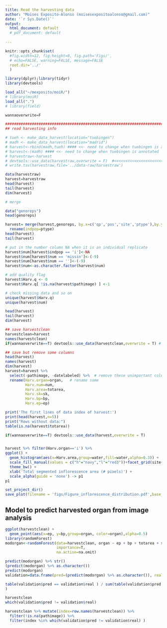 ```yaml
---
title: Read the harvesting data
author: "Moises Exposito-Alonso (moisesexpositoalonso@gmail.com)"
date: '`r Sys.Date()`'
output:
  html_document: default
  # pdf_document: default
  
---
```


<!-- Define global options for knitr -->
```r
knitr::opts_chunk$set(
  #fig.width=12, fig.height=8, fig.path='Figs/',
  # echo=FALSE, warning=FALSE, message=FALSE
  root.dir='../'
  )
```

```r
library(dplyr);library(tidyr)
library(devtools)

load_all("~/mexposito/moiR/")
# library(moiR)
load_all(".")
# library(field)

wannaoverwrite=F
```


```r
####################################################################################
## read harvesting info

# tueh <- make_data_harvest(location="tuebingen")
# madh <- make_data_harvest(location="madrid")
# harvest<-rbind(madh,tueh) #### <<- need to change when tuebingen is annotated
# harvest<-(madh) #### <<- need to change when tuebingen is annotated
# harvestraw<-harvest
# devtools::use_data(harvestraw,overwrite = F)  #<<<<<<<<<<<<<<<<<<<<<<<<<<<<<<<<<<<<<<<< UPDATE THIS WHEN ALL IMAGES ARE LABELED!
# write.tsv(harvestraw,file='../data-raw/harvestraw') 

data(harvestraw)
harvest=harvestraw
head(harvest)
tail(harvest)
dim(harvest)

# merge

data("genoreps")
head(genoreps)

harvest= merge(harvest,genoreps, by.x=c('qp','pos','site','ptype'),by.y=c('qp','pos','site','indpop'),all.y=T) %>%  ### NOTE ALSO THAT CAN BE SEVERAL PICTURES FOR A SINGLE POT!
  rename(indpop=ptype)
head(harvest)
tail(harvest)

# put in the number column NA when it is an individual replicate
harvest$num[harvest$indpop == 'i']<-NA
harvest$num[harvest$num == 'missin']<-(-9)
harvest$num[harvest$num == '']<-(-9)
harvest$num<-as.character.factor(harvest$num)

# add quality flag
harvest$Harv.q <- 0
harvest$Harv.q[ !is.na(harvest$pathimage) ] <-1

# check missing data and so on
unique(harvest$Harv.q)
unique(harvest$num)

head(harvest)
tail(harvest)
dim(harvest)

## save harvestclean
harvestclean=harvest
names(harvestclean)
if(wannaoverwrite==T) devtools::use_data(harvestclean,overwrite = T) # this includes also path to image

## save but remove some columns
head(harvest)
names(harvest)
dim(harvest)
harvest=harvest %>% 
  select(-pathimage, -datelabeled) %>%  # remove these unimportant columns
  rename(Harv.organ=organ,   # rename some
         Harv.num=num,
         Harv.area=totarea,
         Harv.sk=sk,
         Harv.bp=bp,
         Harv.ep=ep)

print('The first lines of data index of harvest:')
print(head(harvest,n=5))
print("Rows without data:")
table(is.na(harvest$totarea))

if(wannaoverwrite==T) devtools::use_data(harvest,overwrite = T)


harvest %>% filter(Harv.organ=='i') %>%
ggplot() +
  geom_histogram(aes(x=Harv.area,group=water,fill=water,alpha=0.3)) + 
  scale_fill_manual(values = c("h"="navy","l"="red3"))+facet_grid(site~indpop)+
  theme_bw() +
  xlab('Total segmented inflorescence area (# pixels)') + 
  scale_alpha(guide = 'none') -> p1
p1

set_project_dir()
save_plot(filename = 'figs/Figure_inflorescence_distribution.pdf',base_height = 3,base_width = 6, plot=p1)


```

## Model to predict harvested organ from image analysis
```r

ggplot(harvestclean) + 
  geom_point(aes(x=ep, y=bp,group=organ, color=organ),alpha=0.5)
library(randomForest)
modorgan<-randomForest(data=harvestclean, organ ~ ep + bp + totarea + sk ,
                       importance=T,
                       na.action=na.omit)

predict(modorgan) %>% str()
(predict(modorgan) %>% as.character())
predict(modorgan) 
validation=data.frame(pred=(predict(modorgan) %>% as.character()), real=(harvestclean$organ %>% na.omit()))

table(validation$pred == validation$real ) / sum(table(validation$pred == validation$real )
)

harvestclean
which(validation$pred != validation$real)

harvestclean %>% mutate(index=row.names(harvestclean)) %>%
  filter(!is.na(pathimage)) %>%
  filter(index %in% which(validation$pred != validation$real) )  
 

```

